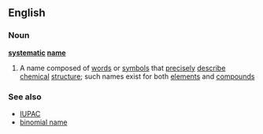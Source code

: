 ==English==
===Noun===
{{wikipedia}}
'''[[systematic]] [[name]]'''
#{{chemistry}} A name composed of [[word]]s or [[symbol]]s that [[precisely]] [[describe]] [[chemical]] [[structure]]; such names exist for both [[element]]s and [[compound]]s
===See also===
*[[IUPAC]]
*[[binomial name]]